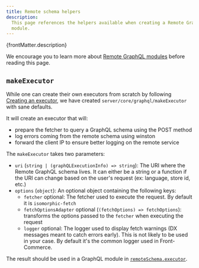 ```yaml
---
title: Remote schema helpers
description:
  This page references the helpers available when creating a Remote GraphQL
  module.
---
```


<p>{frontMatter.description}</p>

We encourage you to learn more about
[Remote GraphQL modules](/docs/2.x/reference/graphql-module-definition#executor-optional)
before reading this page.

## `makeExecutor`

While one can create their own executors from scratch by following
[Creating an executor](https://www.graphql-tools.com/docs/remote-schemas/#creating-an-executor),
we have created `server/core/graphql/makeExecutor` with sane defaults.

It will create an executor that will:

- prepare the fetcher to query a GraphQL schema using the POST method
- log errors coming from the remote schema using winston
- forward the client IP to ensure better logging on the remote service

The `makeExecutor` takes two parameters:

- `uri` (`string | (graphQLExecutionInfo) => string`): The URI where the Remote
  GraphQL schema lives. It can either be a string or a function if the URI can
  change based on the user's request (ex: language, store id, etc.)
- `options` (`object`): An optional object containing the following keys:
  - `fetcher` optional: The fetcher used to execute the request. By default it
    is `isomorphic-fetch`
  - `fetchOptionsAdapter` optional (`(fetchOptions) => fetchOptions`):
    transforms the options passed to the `fetcher` when executing the request
  - `logger` optional: The logger used to display fetch warnings (DX messages
    meant to catch errors early). This is not likely to be used in your case. By
    default it's the common logger used in Front-Commerce.

The result should be used in a GraphQL module in
[`remoteSchema.executor`](/docs/2.x/reference/graphql-module-definition#executor-optional).
